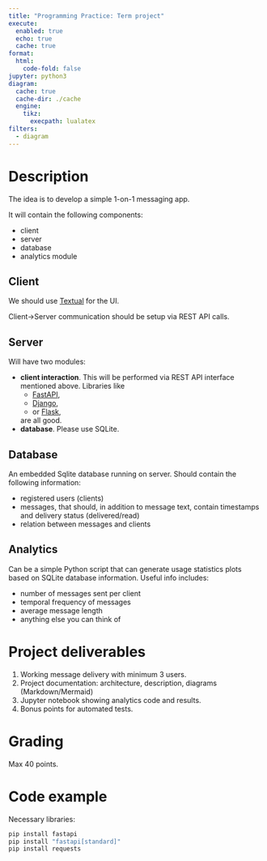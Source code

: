 ```yaml
---
title: "Programming Practice: Term project"
execute:
  enabled: true
  echo: true
  cache: true
format:
  html:
    code-fold: false
jupyter: python3
diagram:
  cache: true
  cache-dir: ./cache
  engine:
    tikz:
      execpath: lualatex
filters:
  - diagram
---
```

# Description

The idea is to develop a simple 1-on-1 messaging app.

It will contain the following components:

- client
- server
- database
- analytics module

## Client
We should use [Textual](https://textual.textualize.io) for the UI.

Client->Server communication should be setup via REST API calls.

## Server
Will have two modules:

- **client interaction**. This will be performed via REST API interface mentioned above.
  Libraries like 
  - [FastAPI](https://github.com/FastAPI/FastAPI),
  - [Django](https://www.djangoproject.com),
  - or [Flask](https://flask.palletsprojects.com/en/stable/),

  are all good.
- **database**. Please use SQLite.

## Database
An embedded Sqlite database running on server. Should contain the following information:

- registered users (clients)
- messages, that should, in addition to message text, contain timestamps and delivery status (delivered/read)
- relation between messages and clients

## Analytics
Can be a simple Python script that can generate usage statistics plots based on SQLite database information. Useful info includes:

- number of messages sent per client
- temporal frequency of messages
- average message length
- anything else you can think of

# Project deliverables

1. Working message delivery with minimum 3 users.
2. Project documentation: architecture, description, diagrams (Markdown/Mermaid)
3. Jupyter notebook showing analytics code and results.
4. Bonus points for automated tests.

# Grading
Max 40 points.

# Code example

Necessary libraries:
```python
pip install fastapi
pip install "fastapi[standard]"
pip install requests
```
